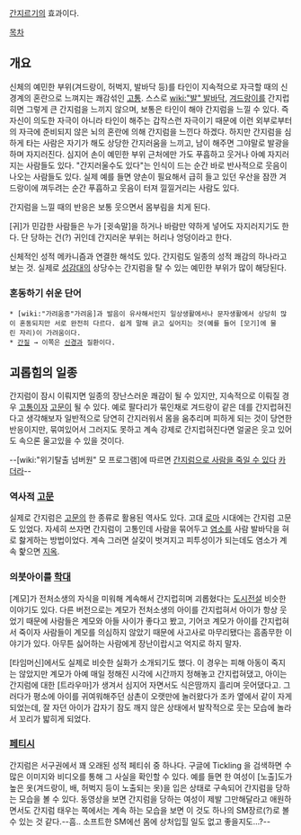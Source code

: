 [[간지르기]]의 효과이다.

[[목차]]

== 개요 ==
신체의 예민한 부위(겨드랑이, 허벅지, 발바닥 등)를 타인이 지속적으로 자극할 때의 신경계의 혼란으로 느껴지는 쾌감섞인 [[고통]]. 스스로 [[wiki:"발" 발바닥]], [[겨드랑이]]를 간지럽히면 그렇게 큰 간지럼을 느끼지 않으며, 보통은 타인이 해야 간지럼을 느낄 수 있다. 즉 자신이 의도한 자극이 아니라 타인이 해주는 갑작스런 자극이기 때문에 이런 외부로부터의 자극에 준비되지 않은 뇌의 혼란에 의해 간지럼을 느낀다 하겠다. 하지만 간지럼을 심하게 타는 사람은 자기가 해도 상당한 간지러움을 느끼고, 남이 해주면 그야말로 발광을 하며 자지러진다. 심지어 손이 예민한 부위 근처에만 가도 푸흡하고 웃거나 아예 자지러지는 사람들도 있다. "간지러울수도 있다"는 인식이 드는 순간 바로 반사적으로 웃음이 나오는 사람들도 있다. 실제 예를 들면 양손이 필요해서 급히 들고 있던 우산을 잠깐 겨드랑이에 껴두려는 순간 푸흡하고 웃음이 터져 낄낄거리는 사람도 있다.

간지럼을 느낄 때의 반응은 보통 웃으면서 몸부림을 치게 된다. 

[귀]가 민감한 사람들은 누가 [귓속말]을 하거나 바람만 약하게 넣어도 자지러지기도 한다. 단 당하는 건(?) 귀인데 간지러운 부위는 허리나 엉덩이라고 한다.

신체적인 성적 메카니즘과 연결한 해석도 있다. 간지럼도 일종의 성적 쾌감의 하나라고 보는 것. 실제로 [[성감대]]의 상당수는 간지럼을 탈 수 있는 예민한 부위가 많이 해당된다.

=== 혼동하기 쉬운 단어 ===
 * [wiki:"가려움증"가려움]과 발음이 유사해서인지 일상생활에서나 문자생활에서 상당히 많이 혼동되지만 서로 완전히 다르다. 쉽게 말해 긁고 싶어지는 것(예를 들어 [모기]에 물린 자리)이 가려움이다.
 * [[간질]] → 이쪽은 [[신경과]] 질환이다.

== 괴롭힘의 일종 ==
간지럼이 잠시 이뤄지면 일종의 장난스러운 쾌감이 될 수 있지만, 지속적으로 이뤄질 경우 [[고통]]이자 [[고문]]이 될 수 있다. 예로 팔다리가 묶인채로 겨드랑이 같은 데를 간지럽혀진다고 생각해보자 일반적으로 당연히 간지러워서 몸을 움추리며 피하게 되는 것이 당연한 반응이지만, 묶여있어서 그러지도 못하고 계속 강제로 간지럽혀진다면 얼굴은 웃고 있어도 속으론 울고있을 수 있을 것이다.

--[wiki:"위기탈출 넘버원" 모 프로그램]에 따르면 [http://blog.naver.com/always0133/150144633817 간지럼으로 사람을 죽일 수 있다] [[카더라]]--

=== 역사적 [[고문]] ===
실제로 간지럼은 [[고문]]의 한 종류로 활용된 역사도 있다. 고대 [[로마]] 시대에는 간지럼 고문도 있었다. 자세히 쓰자면 간지럼이 고통인데 사람을 묶어두고 [[염소]]를 사람 발바닥을 혀로 핧게하는 방법이었다. 계속 그러면 살갗이 벗겨지고 피투성이가 되는데도 염소가 계속 핥으면 [[지옥]].

=== 의붓아이를 [[학대]] ===
[계모]가 전처소생의 자식을 미워해 계속해서 간지럽히며 괴롭혔다는 [[도시전설]] 비슷한 이야기도 있다. 다른 버전으로는 계모가 전처소생의 아이를 간지럽혀서 아이가 항상 웃었기 때문에 사람들은 계모와 아들 사이가 좋다고 봤고, 기어코 계모가 아이를 간지럽혀서 죽이자 사람들이 계모를 의심하지 않았기 때문에 사고사로 마무리됐다는 흠좀무한 이야기가 있다. 아무튼 싫어하는 사람에게 장난이랍시고 억지로 하지 말자. 

[타임머신]에서도 실제로 비슷한 실화가 소개되기도 했다. 이 경우는 피해 아동이 죽지는 않았지만 계모가 아예 매일 정해진 시각에 시간까지 정해놓고 간지럽혀댔고, 아이는 간지럼에 대한 [트라우마]가 생겨서 심지어 자면서도 식은땀까지 흘리며 웃어댔다고. 그러다가 평소에 아이를 귀여워해주던 삼촌이 오랫만에 놀러왔다가 조카 옆에서 같이 자게 되었는데, 잘 자던 아이가 갑자기 잠도 깨지 않은 상태에서 발작적으로 웃는 모습에 놀라서 꼬리가 밟히게 되었다. 

=== [[페티시]] ===
간지럼은 서구권에서 꽤 오래된 성적 페티쉬 중 하나다. 구글에 Tickling 을 검색하면 수많은 이미지와 비디오를 통해 그 사실을 확인할 수 있다. 예를 들면 한 여성이 [노출]도가 높은 옷(겨드랑이, 배, 허벅지 등이 노출되는 옷)을 입은 상태로 구속되어 간지럼을 당하는 모습을 볼 수 있다. 동영상을 보면 간지럼을 당하는 여성이 제발 그만해달라고 애원하면서도 간지럼 태우는 쪽에서는 계속 하는 모습을 보면 이 것도 하나의 SM장르(?)로 볼 수 있는 것 같다.--흠.. 소프트한 SM에선 몸에 상처입힐 일도 없고 좋을지도...?--
